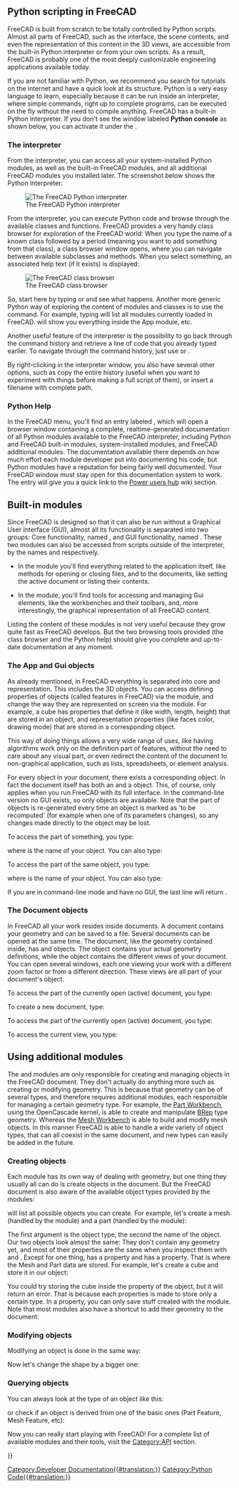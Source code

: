 <languages/>

{{Docnav/ja
|[[Python_scripting_tutorial/ja|Pythonスクリプトのチュートリアル]]
|[[Part_scripting/ja|Partスクリプティング]]
}}

{{TOCright}}

==Python scripting in FreeCAD==

FreeCAD is built from scratch to be totally controlled by Python scripts. Almost all parts of FreeCAD, such as the interface, the scene contents, and even the representation of this content in the 3D views, are accessible from the built-in Python interpreter or from your own scripts. As a result, FreeCAD is probably one of the most deeply customizable engineering applications available today.

If you are not familiar with Python, we recommend you search for tutorials on the internet and have a quick look at its structure. Python is a very easy language to learn, especially because it can be run inside an interpreter, where simple commands, right up to complete programs, can be executed on the fly without the need to compile anything. FreeCAD has a built-in Python interpreter. If you don't see the window labeled '''Python console''' as shown below, you can activate it under the {{MenuCommand|View → Panels → Python console}}.

===The interpreter===

From the interpreter, you can access all your system-installed Python modules, as well as the built-in FreeCAD modules, and all additional FreeCAD modules you installed later. The screenshot below shows the Python interpreter:

[[Image:screenshot_pythoninterpreter.jpg|The FreeCAD Python interpreter]]

From the interpreter, you can execute Python code and browse through the available classes and functions. FreeCAD provides a very handy class browser for exploration of the FreeCAD world: When you type the name of a known class followed by a period (meaning you want to add something from that class), a class browser window opens, where you can navigate between available subclasses and methods. When you select something, an associated help text (if it exists) is displayed:

[[Image:screenshot_classbrowser.jpg|The FreeCAD class browser]]

So, start here by typing {{incode|App.}} or {{incode|Gui.}} and see what happens. Another more generic Python way of exploring the content of modules and classes is to use the {{incode|print(dir())}} command. For example, typing {{incode|print(dir())}} will list all modules currently loaded in FreeCAD. {{incode|print(dir(App))}} will show you everything inside the App module, etc.

Another useful feature of the interpreter is the possibility to go back through the command history and retrieve a line of code that you already typed earlier. To navigate through the command history, just use {{KEY|Up arrow}} or {{KEY|Down arrow}}.

By right-clicking in the interpreter window, you also have several other options, such as copy the entire history (useful when you want to experiment with things before making a full script of them), or insert a filename with complete path.
{{Top}}
===Python Help===

In the FreeCAD {{MenuCommand|Help}} menu, you'll find an entry labeled {{MenuCommand|Automatic python modules documentation}}, which will open a browser window containing a complete, realtime-generated documentation of all Python modules available to the FreeCAD interpreter, including Python and FreeCAD built-in modules, system-installed modules, and FreeCAD additional modules. The documentation available there depends on how much effort each module developer put into documenting his code, but Python modules have a reputation for being fairly well documented. Your FreeCAD window must stay open for this documentation system to work.
The entry {{MenuCommand|Python scripting documentation}} will give you a quick link to the [[Power_users_hub|Power users hub]] wiki section.
{{Top}}
==Built-in modules==

Since FreeCAD is designed so that it can also be run without a Graphical User Interface (GUI), almost all its functionality is separated into two groups: Core functionality, named {{incode|App}}, and GUI functionality, named {{incode|Gui}}. These two modules can also be accessed from scripts outside of the interpreter, by the names {{incode|FreeCAD}} and {{incode|FreeCADGui}} respectively.

* In the {{incode|App}} module you'll find everything related to the application itself, like methods for opening or closing files, and to the documents, like  setting the active document or listing their contents.

* In the {{incode|Gui}} module, you'll find tools for accessing and managing Gui elements, like the workbenches and their toolbars, and, more interestingly, the graphical representation of all FreeCAD content. 

Listing the content of these modules is not very useful because they grow quite fast as FreeCAD develops. But the two browsing tools provided (the class browser and the Python help) should give you complete and up-to-date documentation at any moment.
{{Top}}
===The App and Gui objects===

As already mentioned, in FreeCAD everything is separated into core and representation. This includes the 3D objects. You can access defining properties of objects (called features in FreeCAD) via the {{incode|App}} module, and change the way they are represented on screen via the {{incode|Gui}} module. For example, a cube has properties that define it (like width, length, height) that are stored in an {{incode|App}} object, and representation properties (like faces color, drawing mode) that are stored in a corresponding {{incode|Gui}} object.

This way of doing things allows a very wide range of uses, like having algorithms work only on the definition part of features, without the need to care about any visual part, or even redirect the content of the document to non-graphical application, such as lists, spreadsheets, or element analysis.

For every {{incode|App}} object in your document, there exists a corresponding {{incode|Gui}} object. In fact the document itself has both an {{incode|App}} and a {{incode|Gui}} object. This, of course, only applies when you run FreeCAD with its full interface. In the command-line version no GUI exists, so only {{incode|App}} objects are available. Note that the {{incode|Gui}} part of objects is re-generated every time an {{incode|App}} object is marked as 'to be recomputed' (for example when one of its parameters changes), so any changes made directly to the {{incode|Gui}} object may be lost.

To access the {{incode|App}} part of something, you type:

{{Code|code=
myObject = App.ActiveDocument.getObject("ObjectName")
}}

where {{incode|"ObjectName"}} is the name of your object. You can also type:

{{Code|code=
myObject = App.ActiveDocument.ObjectName
}}

To access the {{incode|Gui}} part of the same object, you type:

{{Code|code=
myViewObject = Gui.ActiveDocument.getObject("ObjectName")
}}

where {{incode|"ObjectName"}} is the name of your object. You can also type:

{{Code|code=
myViewObject = App.ActiveDocument.ObjectName.ViewObject
}}

If you are in command-line mode and have no GUI, the last line will return {{incode|None}}.
{{Top}}
===The Document objects===

In FreeCAD all your work resides inside documents. A document contains your geometry and can be saved to a file. Several documents can be opened at the same time. The document, like the geometry contained inside, has {{incode|App}} and {{incode|Gui}} objects. The {{incode|App}} object contains your actual geometry definitions, while the {{incode|Gui}} object contains the different views of your document. You can open several windows, each one viewing your work with a different zoom factor or from a different direction. These views are all part of your document's {{incode|Gui}} object.

To access the {{incode|App}} part of the currently open (active) document, you type:

{{Code|code=
myDocument = App.ActiveDocument
}}

To create a new document, type:

{{Code|code=
myDocument = App.newDocument("Document Name")
}}

To access the {{incode|Gui}} part of the currently open (active) document, you type:

{{Code|code=
myGuiDocument = Gui.ActiveDocument
}}

To access the current view, you type:

{{Code|code=
myView = Gui.ActiveDocument.ActiveView
}}
{{Top}}
==Using additional modules==

The {{incode|FreeCAD}} and {{incode|FreeCADGui}} modules are only responsible for creating and managing objects in the FreeCAD document. They don't actually do anything more such as creating or modifying geometry. This is because that geometry can be of several types, and therefore requires additional modules, each responsible for managing a certain geometry type. For example, the [[Part_Workbench|Part Workbench]], using the OpenCascade kernel, is able to create and manipulate [http://en.wikipedia.org/wiki/Boundary_representation BRep] type geometry. Whereas the [[Mesh_Workbench|Mesh Workbench]] is able to build and modify mesh objects. In this manner FreeCAD is able to handle a wide variety of object types, that can all coexist in the same document, and new types can easily be added in the future.
{{Top}}
===Creating objects===

Each module has its own way of dealing with geometry, but one thing they usually all can do is create objects in the document. But the FreeCAD document is also aware of the available object types provided by the modules:

{{Code|code=
FreeCAD.ActiveDocument.supportedTypes()
}}

will list all possible objects you can create. For example, let's create a mesh (handled by the {{incode|Mesh}} module) and a part (handled by the {{incode|Part}} module):

{{Code|code=
myMesh = FreeCAD.ActiveDocument.addObject("Mesh::Feature", "myMeshName")
myPart = FreeCAD.ActiveDocument.addObject("Part::Feature", "myPartName")
}}

The first argument is the object type, the second the name of the object. Our two objects look almost the same: They don't contain any geometry yet, and most of their properties are the same when you inspect them with {{incode|dir(myMesh)}} and {{incode|dir(myPart)}}. Except for one thing, {{incode|myMesh}} has a {{incode|Mesh}} property and {{incode|myPart}} has a {{incode|Shape}} property. That is where the Mesh and Part data are stored. For example, let's create a {{incode|Part}} cube and store it in our {{incode|myPart}} object:

{{Code|code=
import Part
cube = Part.makeBox(2, 2, 2)
myPart.Shape = cube
}}

You could try storing the cube inside the {{incode|Mesh}} property of the {{incode|myMesh}} object, but it will return an error. That is because each properties is made to store only a certain type. In a {{incode|Mesh}} property, you can only save stuff created with the {{incode|Mesh}} module. Note that most modules also have a shortcut to add their geometry to the document:

{{Code|code=
import Part
cube = Part.makeBox(2, 2, 2)
Part.show(cube)
}}
{{Top}}
===Modifying objects===

Modifying an object is done in the same way:

{{Code|code=
import Part
cube = Part.makeBox(2, 2, 2)
myPart.Shape = cube
}}

Now let's change the shape by a bigger one:

{{Code|code=
biggercube = Part.makeBox(5, 5, 5)
myPart.Shape = biggercube
}}
{{Top}}
===Querying objects===

You can always look at the type of an object like this:

{{Code|code=
myObj = FreeCAD.ActiveDocument.getObject("myObjectName")
print(myObj.TypeId)
}}

or check if an object is derived from one of the basic ones (Part Feature, Mesh Feature, etc):

{{Code|code=
print(myObj.isDerivedFrom("Part::Feature"))
}}

Now you can really start playing with FreeCAD! For a complete list of available modules and their tools, visit the [[:Category:API|Category:API]] section.
{{Top}}

{{Docnav/ja
|[[Python_scripting_tutorial/ja|Pythonスクリプトのチュートリアル]]
|[[Part_scripting/ja|Partスクリプティング]]
}}

{{Powerdocnavi{{#translation:}}}}
[[Category:Developer Documentation{{#translation:}}]]
[[Category:Python Code{{#translation:}}]]